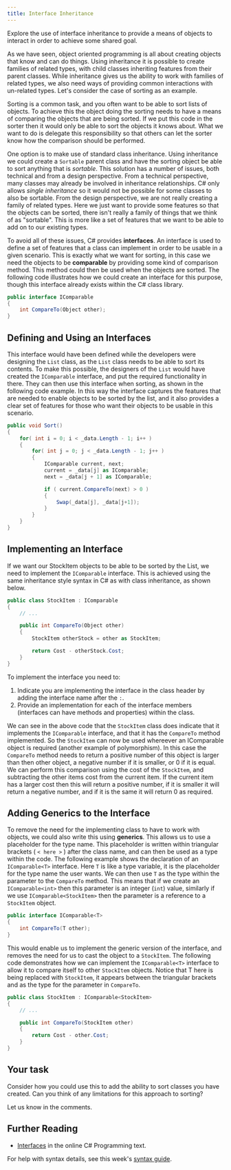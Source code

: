 ```yaml
---
title: Interface Inheritance
---
```

Explore the use of interface inheritance to provide a means of objects to interact in order to achieve some shared goal.

As we have seen, object oriented programming is all about creating objects that know and can do things. Using inheritance it is possible to create families of related types, with child classes inheriting features from their parent classes. While inheritance gives us the ability to work with families of related types, we also need ways of providing common interactions with un-related types. Let's consider the case of sorting as an example.

Sorting is a common task, and you often want to be able to sort lists of objects. To achieve this the object doing the sorting needs to have a means of comparing the objects that are being sorted. If we put this code in the sorter then it would only be able to sort the objects it knows about. What we want to do is delegate this responsibility so that others can let the sorter know how the comparison should be performed.

One option is to make use of standard class inheritance. Using inheritance we could create a `Sortable` parent class and have the sorting object be able to sort anything that is _sortable_. This solution has a number of issues, both technical and from a design perspective. From a technical perspective, many classes may already be involved in inheritance relationships. C# only allows _single inheritance_ so it would not be possible for some classes to also be sortable. From the design perspective, we are not really creating a family of related types. Here we just want to provide some features so that the objects can be sorted, there isn't really a family of things that we think of as "sortable". This is more like a set of features that we want to be able to add on to our existing types.

To avoid all of these issues, C# provides **interfaces**. An interface is used to define a set of features that a class can implement in order to be usable in a given scenario. This is exactly what we want for sorting, in this case we need the objects to be **comparable** by providing some kind of comparison method. This method could then be used when the objects are sorted. The following code illustrates how we could create an interface for this purpose, though this interface already exists within the C# class library.

~~~cs
public interface IComparable
{
    int CompareTo(Object other);
}
~~~

## Defining and Using an Interfaces

This interface would have been defined while the developers were designing the `List` class, as the `List` class needs to be able to sort its contents. To make this possible, the designers of the `List` would have created the `IComparable` interface, and put the required functionality in there. They can then use this interface when sorting, as shown in the following code example. In this way the interface captures the features that are needed to enable objects to be sorted by the list, and it also provides a clear set of features for those who want their objects to be usable in this scenario.

~~~cs
public void Sort()
{
    for( int i = 0; i < _data.Length - 1; i++ )
    {
        for( int j = 0; j < _data.Length - 1; j++ )
        {
            IComparable current, next; 
            current = _data[j] as IComparable;
            next = _data[j + 1] as IComparable;

            if ( current.CompareTo(next) > 0 )
            {
                Swap(_data[j], _data[j+1]);
            }
        }
    }
}
~~~

## Implementing an Interface

If we want our StockItem objects to be able to be sorted by the List, we need to implement the `IComparable` interface. This is achieved using the same inheritance style syntax in C# as with class inheritance, as shown below.

~~~cs
public class StockItem : IComparable
{
    // ...

    public int CompareTo(Object other)
    {
        StockItem otherStock = other as StockItem;

        return Cost - otherStock.Cost;
    }
}
~~~

To implement the interface you need to:

1. Indicate you are implementing the interface in the class header by adding the interface name after the `:`.
2. Provide an implementation for each of the interface members (interfaces can have methods and properties) within the class.

We can see in the above code that the `StockItem` class does indicate that it implements the `IComparable` interface, and that it has the `CompareTo` method implemented. So the `StockItem` can now be used whereever an IComparable object is required (another example of polymorphism). In this case the `CompareTo` method needs to return a positive number of this object is larger than then other object, a negative number if it is smaller, or 0 if it is equal. We can perform this comparison using the cost of the `StockItem`, and subtracting the other items cost from the current item. If the current item has a larger cost then this will return a positive number, if it is smaller it will return a negative number, and if it is the same it will return 0 as required.

## Adding Generics to the Interface

To remove the need for the implementing class to have to work with objects, we could also write this using **generics**. This allows us to use a placeholder for the type name. This placeholder is written within triangular brackets ( `< here >` ) after the class name, and can then be used as a type within the code. The following example shows the declaration of an `IComparable<T>` interface. Here `T` is like a type variable, it is the placeholder for the type name the user wants. We can then use `T` as the type within the parameter to the `CompareTo` method. This means that if we create an `IComparable<int>` then this parameter is an integer (`int`) value, similarly if we use `IComparable<StockItem>` then the parameter is a reference to a `StockItem` object.

~~~cs
public interface IComparable<T>
{
    int CompareTo(T other);
}
~~~

This would enable us to implement the generic version of the interface, and removes the need for us to cast the object to a `StockItem`. The following code demonstrates how we can implement the `IComparable<T>` interface to allow it to compare itself to other `StockItem` objects. Notice that T here is being replaced with `StockItem`, it appears between the triangular brackets and as the type for the parameter in `CompareTo`.

~~~cs
public class StockItem : IComparable<StockItem>
{
    // ...

    public int CompareTo(StockItem other)
    {
        return Cost - other.Cost;
    }
}
~~~

## Your task

Consider how you could use this to add the ability to sort classes you have created. Can you think of any limitations for this approach to sorting?

Let us know in the comments.

## Further Reading
* [Interfaces](https://en.wikibooks.org/wiki/C_Sharp_Programming/Interfaces) in the online C# Programming text.

For help with syntax details, see this week's [syntax guide](/book/part-3-programs-as-concepts/8-interfaces-abstract-classes/1-concepts/12-syntax-guide).